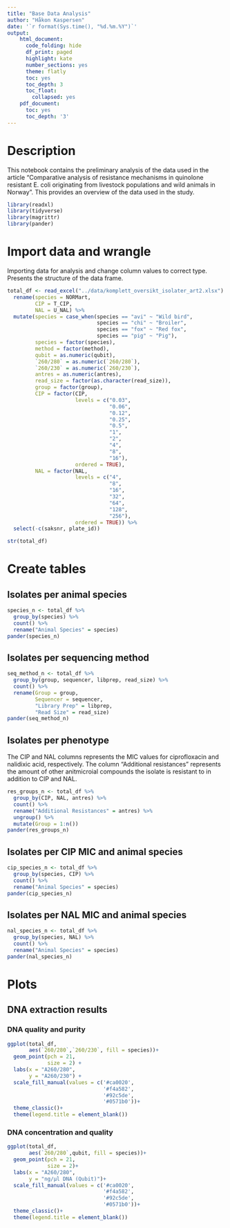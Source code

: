 ```yaml
---
title: "Base Data Analysis"
author: "Håkon Kaspersen"
date: '`r format(Sys.time(), "%d.%m.%Y")`'
output:
    html_document:
      code_folding: hide
      df_print: paged
      highlight: kate
      number_sections: yes
      theme: flatly
      toc: yes
      toc_depth: 3
      toc_float:
        collapsed: yes
    pdf_document:
      toc: yes
      toc_depth: '3'
---
```


# Description
This notebook contains the preliminary analysis of the data used in the article "Comparative analysis of resistance mechanisms in quinolone resistant E. coli originating from livestock populations and wild animals in Norway". This provides an overview of the data used in the study.

```r
library(readxl)
library(tidyverse)
library(magrittr)
library(pander)
```

# Import data and wrangle
Importing data for analysis and change column values to correct type.
Presents the structure of the data frame.
```r
total_df <- read_excel("../data/komplett_oversikt_isolater_art2.xlsx") %>%
  rename(species = NORMart,
         CIP = T_CIP,
         NAL = U_NAL) %>%
  mutate(species = case_when(species == "avi" ~ "Wild bird",
                             species == "chi" ~ "Broiler",
                             species == "fox" ~ "Red fox",
                             species == "pig" ~ "Pig"),
         species = factor(species),
         method = factor(method),
         qubit = as.numeric(qubit),
         `260/280` = as.numeric(`260/280`),
         `260/230` = as.numeric(`260/230`),
         antres = as.numeric(antres),
         read_size = factor(as.character(read_size)),
         group = factor(group),
         CIP = factor(CIP,
                      levels = c("0.03",
                                 "0.06",
                                 "0.12",
                                 "0.25",
                                 "0.5",
                                 "1",
                                 "2",
                                 "4",
                                 "8",
                                 "16"),
                      ordered = TRUE),
         NAL = factor(NAL,
                      levels = c("4",
                                 "8",
                                 "16",
                                 "32",
                                 "64",
                                 "128",
                                 "256"),
                      ordered = TRUE)) %>%
  select(-c(saksnr, plate_id))

str(total_df)
```

# Create tables
## Isolates per animal species
```r
species_n <- total_df %>%
  group_by(species) %>%
  count() %>%
  rename("Animal Species" = species)
pander(species_n)
```

## Isolates per sequencing method
```r
seq_method_n <- total_df %>%
  group_by(group, sequencer, libprep, read_size) %>%
  count() %>%
  rename(Group = group,
         Sequencer = sequencer,
         "Library Prep" = libprep,
         "Read Size" = read_size)
pander(seq_method_n)
```

## Isolates per phenotype
The CIP and NAL columns represents the MIC values for ciprofloxacin and nalidixic acid, respectively.
The column "Additional resistances" represents the amount of other anitmicroial compounds the isolate is resistant to in addition to CIP and NAL.
```r
res_groups_n <- total_df %>%
  group_by(CIP, NAL, antres) %>%
  count() %>%
  rename("Additional Resistances" = antres) %>%
  ungroup() %>%
  mutate(Group = 1:n())
pander(res_groups_n)
```

## Isolates per CIP MIC and animal species
```r
cip_species_n <- total_df %>%
  group_by(species, CIP) %>%
  count() %>%
  rename("Animal Species" = species)
pander(cip_species_n)
```

## Isolates per NAL MIC and animal species
```r
nal_species_n <- total_df %>%
  group_by(species, NAL) %>%
  count() %>%
  rename("Animal Species" = species)
pander(nal_species_n)
```

# Plots

## DNA extraction results
### DNA quality and purity
```r
ggplot(total_df,
       aes(`260/280`,`260/230`, fill = species))+
  geom_point(pch = 21,
             size = 2) +
  labs(x = "A260/280",
       y = "A260/230") +
  scale_fill_manual(values = c('#ca0020',
                               '#f4a582',
                               '#92c5de',
                               '#0571b0'))+
  theme_classic()+
  theme(legend.title = element_blank())
```

### DNA concentration and quality
```r
ggplot(total_df,
       aes(`260/280`,qubit, fill = species))+
  geom_point(pch = 21,
             size = 2)+
  labs(x = "A260/280",
       y = "ng/µl DNA (Qubit)")+
  scale_fill_manual(values = c('#ca0020',
                               '#f4a582',
                               '#92c5de',
                               '#0571b0'))+
  theme_classic()+
  theme(legend.title = element_blank())
```


